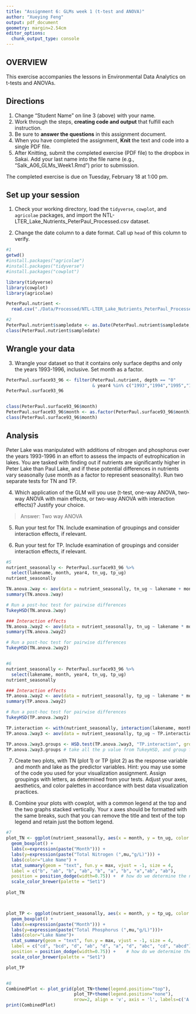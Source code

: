 ```yaml
---
title: "Assignment 6: GLMs week 1 (t-test and ANOVA)"
author: "Xueying Feng"
output: pdf_document
geometry: margin=2.54cm
editor_options: 
  chunk_output_type: console
---
```


## OVERVIEW

This exercise accompanies the lessons in Environmental Data Analytics on t-tests and ANOVAs. 

## Directions
1. Change "Student Name" on line 3 (above) with your name.
3. Work through the steps, **creating code and output** that fulfill each instruction.
4. Be sure to **answer the questions** in this assignment document.
6. When you have completed the assignment, **Knit** the text and code into a single PDF file.
8. After Knitting, submit the completed exercise (PDF file) to the dropbox in Sakai. Add your last name into the file name (e.g., "Salk_A06_GLMs_Week1.Rmd") prior to submission.

The completed exercise is due on Tuesday, February 18 at 1:00 pm.

## Set up your session

1. Check your working directory, load the `tidyverse`, `cowplot`, and `agricolae` packages, and import the NTL-LTER_Lake_Nutrients_PeterPaul_Processed.csv dataset. 

2. Change the date column to a date format. Call up `head` of this column to verify.


```r
#1
getwd()
#install.packages("agricolae")
#install.packages("tidyverse")
#install.packages("cowplot")

library(tidyverse)
library(cowplot)
library(agricolae)

PeterPaul.nutrient <-
  read.csv("./Data/Processed/NTL-LTER_Lake_Nutrients_PeterPaul_Processed.csv")

#2
PeterPaul.nutrient$sampledate <- as.Date(PeterPaul.nutrient$sampledate, format = "%Y-%m-%d")
class(PeterPaul.nutrient$sampledate)

```


## Wrangle your data

3. Wrangle your dataset so that it contains only surface depths and only the years 1993-1996, inclusive. Set month as a factor.
```r
PeterPaul.surface93_96 <- filter(PeterPaul.nutrient, depth == "0" 
                                 & year4 %in% c("1993","1994","1995","1996") ) 
PeterPaul.surface93_96


class(PeterPaul.surface93_96$month)
PeterPaul.surface93_96$month <- as.factor(PeterPaul.surface93_96$month)
class(PeterPaul.surface93_96$month)

```

## Analysis

Peter Lake was manipulated with additions of nitrogen and phosphorus over the years 1993-1996 in an effort to assess the impacts of eutrophication in lakes. You are tasked with finding out if nutrients are significantly higher in Peter Lake than Paul Lake, and if these potential differences in nutrients vary seasonally (use month as a factor to represent seasonality). Run two separate tests for TN and TP.

4. Which application of the GLM will you use (t-test, one-way ANOVA, two-way ANOVA with main effects, or two-way ANOVA with interaction effects)? Justify your choice.

> Answer: Two way ANOVA

5. Run your test for TN. Include examination of groupings and consider interaction effects, if relevant.

6. Run your test for TP. Include examination of groupings and consider interaction effects, if relevant.

```r
#5
nutrient_seasonally <- PeterPaul.surface93_96 %>%
  select(lakename, month, year4, tn_ug, tp_ug)
nutrient_seasonally

TN.anova.2way <- aov(data = nutrient_seasonally, tn_ug ~ lakename + month)
summary(TN.anova.2way)

# Run a post-hoc test for pairwise differences
TukeyHSD(TN.anova.2way)

### Interaction effects
TN.anova.2way2 <- aov(data = nutrient_seasonally, tn_ug ~ lakename * month)
summary(TN.anova.2way2)

# Run a post-hoc test for pairwise differences
TukeyHSD(TN.anova.2way2)


#6
nutrient_seasonally <- PeterPaul.surface93_96 %>%
  select(lakename, month, year4, tn_ug, tp_ug)
nutrient_seasonally

### Interaction effects
TP.anova.2way2 <- aov(data = nutrient_seasonally, tp_ug ~ lakename * month)
summary(TP.anova.2way2)

# Run a post-hoc test for pairwise differences
TukeyHSD(TP.anova.2way2)

TP.interaction <- with(nutrient_seasonally, interaction(lakename, month))
TP.anova.2way3 <- aov(data = nutrient_seasonally, tp_ug ~ TP.interaction)

TP.anova.2way3.groups <- HSD.test(TP.anova.2way3, "TP.interaction", group = TRUE)
TP.anova.2way3.groups # take all the p value from TukeyHSD, and group for me

```

7. Create two plots, with TN (plot 1) or TP (plot 2) as the response variable and month and lake as the predictor variables. Hint: you may use some of the code you used for your visualization assignment. Assign groupings with letters, as determined from your tests. Adjust your axes, aesthetics, and color palettes in accordance with best data visualization practices.

8. Combine your plots with cowplot, with a common legend at the top and the two graphs stacked vertically. Your x axes should be formatted with the same breaks, such that you can remove the title and text of the top legend and retain just the bottom legend. 

```r
#7
plot_TN <- ggplot(nutrient_seasonally, aes(x = month, y = tn_ug, color = lakename)) +
  geom_boxplot() +
  labs(x=expression(paste("Month"))) + 
  labs(y=expression(paste("Total Nitrogen (",mu,"g/L)"))) +
  labs(color="Lake Name") +
  stat_summary(geom = "text", fun.y = max, vjust = -1, size = 4,
  label = c("b", "ab", "b", "ab", "b", "a", "b", "a","ab", "ab"),
  position = position_dodge(width=0.75)) +  # how do we determine the numer 0.75
  scale_color_brewer(palette = "Set1")
  
plot_TN



plot_TP <- ggplot(nutrient_seasonally, aes(x = month, y = tp_ug, color = lakename)) + # month does not work
  geom_boxplot() +
  labs(x=expression(paste("Month"))) + 
  labs(y=expression(paste("Total Phosphorus (",mu,"g/L)")))+
  labs(color="Lake Name")+
  stat_summary(geom = "text", fun.y = max, vjust = -1, size = 4,
  label = c("cd", "bcd", "d", "ab", "d", "a", "d", "abc", "cd", "abcd"),
  position = position_dodge(width=0.75)) +    # how do we determine the numer 0.75
  scale_color_brewer(palette = "Set1")

plot_TP


#8
CombinedPlot <- plot_grid(plot_TN+theme(legend.position="top"),
                          plot_TP+theme(legend.position="none"), 
                          nrow=2, align = 'v', axis = 'l', labels=c('A', 'B'))   
print(CombinedPlot)


```




